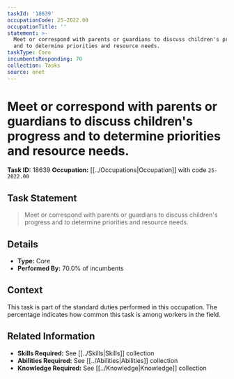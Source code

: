 ```yaml
---
taskId: '18639'
occupationCode: 25-2022.00
occupationTitle: ''
statement: >-
  Meet or correspond with parents or guardians to discuss children's progress
  and to determine priorities and resource needs.
taskType: Core
incumbentsResponding: 70
collection: Tasks
source: onet
---
```

# Meet or correspond with parents or guardians to discuss children's progress and to determine priorities and resource needs.

**Task ID:** 18639
**Occupation:** [[../Occupations|Occupation]] with code `25-2022.00`

## Task Statement

> Meet or correspond with parents or guardians to discuss children's progress and to determine priorities and resource needs.

## Details

- **Type:** Core
- **Performed By:** 70.0% of incumbents

## Context

This task is part of the standard duties performed in this occupation. The percentage indicates how common this task is among workers in the field.

## Related Information

- **Skills Required:** See [[../Skills|Skills]] collection
- **Abilities Required:** See [[../Abilities|Abilities]] collection
- **Knowledge Required:** See [[../Knowledge|Knowledge]] collection
